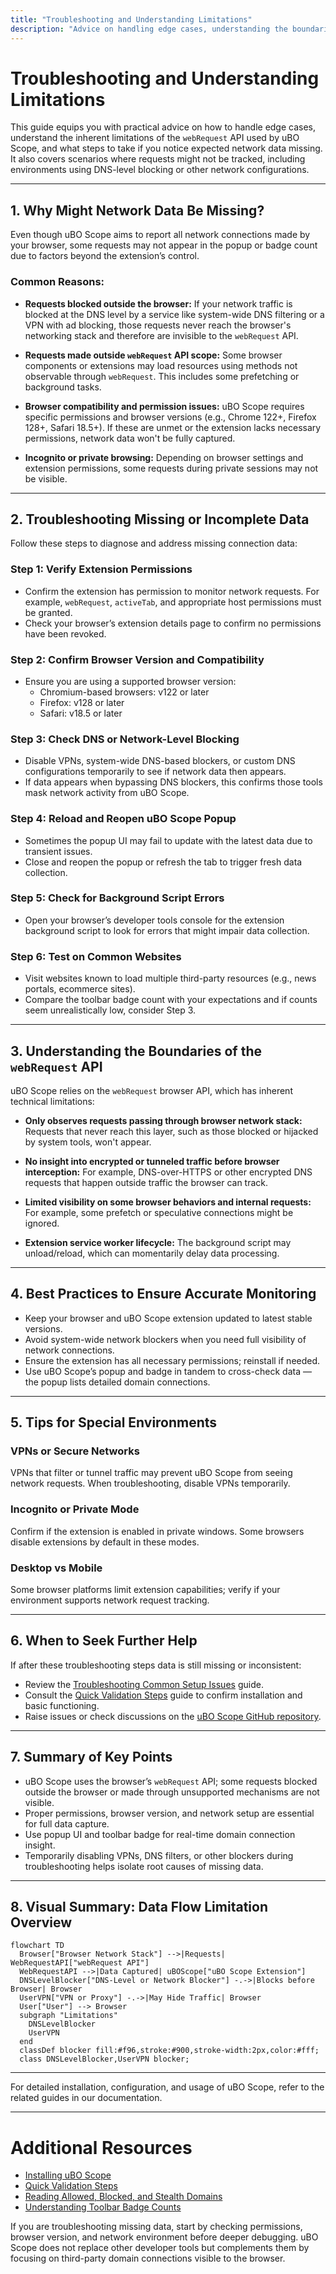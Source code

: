 ```yaml
---
title: "Troubleshooting and Understanding Limitations"
description: "Advice on handling edge cases, understanding the boundaries of the webRequest API, and what to do if expected data doesn’t appear. Includes tips for environments where some requests may not be tracked (e.g., DNS-level blocking or API limitations)."
---
```


# Troubleshooting and Understanding Limitations

This guide equips you with practical advice on how to handle edge cases, understand the inherent limitations of the `webRequest` API used by uBO Scope, and what steps to take if you notice expected network data missing. It also covers scenarios where requests might not be tracked, including environments using DNS-level blocking or other network configurations.

---

## 1. Why Might Network Data Be Missing?

Even though uBO Scope aims to report all network connections made by your browser, some requests may not appear in the popup or badge count due to factors beyond the extension’s control.

### Common Reasons:

- **Requests blocked outside the browser:** If your network traffic is blocked at the DNS level by a service like system-wide DNS filtering or a VPN with ad blocking, those requests never reach the browser's networking stack and therefore are invisible to the `webRequest` API.

- **Requests made outside `webRequest` API scope:** Some browser components or extensions may load resources using methods not observable through `webRequest`. This includes some prefetching or background tasks.

- **Browser compatibility and permission issues:** uBO Scope requires specific permissions and browser versions (e.g., Chrome 122+, Firefox 128+, Safari 18.5+). If these are unmet or the extension lacks necessary permissions, network data won't be fully captured.

- **Incognito or private browsing:** Depending on browser settings and extension permissions, some requests during private sessions may not be visible.

---

## 2. Troubleshooting Missing or Incomplete Data

Follow these steps to diagnose and address missing connection data:

### Step 1: Verify Extension Permissions

- Confirm the extension has permission to monitor network requests. For example, `webRequest`, `activeTab`, and appropriate host permissions must be granted.
- Check your browser’s extension details page to confirm no permissions have been revoked.

### Step 2: Confirm Browser Version and Compatibility

- Ensure you are using a supported browser version:
  - Chromium-based browsers: v122 or later
  - Firefox: v128 or later
  - Safari: v18.5 or later

### Step 3: Check DNS or Network-Level Blocking

- Disable VPNs, system-wide DNS-based blockers, or custom DNS configurations temporarily to see if network data then appears.
- If data appears when bypassing DNS blockers, this confirms those tools mask network activity from uBO Scope.

### Step 4: Reload and Reopen uBO Scope Popup

- Sometimes the popup UI may fail to update with the latest data due to transient issues.
- Close and reopen the popup or refresh the tab to trigger fresh data collection.

### Step 5: Check for Background Script Errors

- Open your browser’s developer tools console for the extension background script to look for errors that might impair data collection.

### Step 6: Test on Common Websites

- Visit websites known to load multiple third-party resources (e.g., news portals, ecommerce sites).
- Compare the toolbar badge count with your expectations and if counts seem unrealistically low, consider Step 3.

---

## 3. Understanding the Boundaries of the `webRequest` API

uBO Scope relies on the `webRequest` browser API, which has inherent technical limitations:

- **Only observes requests passing through browser network stack:** Requests that never reach this layer, such as those blocked or hijacked by system tools, won't appear.

- **No insight into encrypted or tunneled traffic before browser interception:** For example, DNS-over-HTTPS or other encrypted DNS requests that happen outside traffic the browser can track.

- **Limited visibility on some browser behaviors and internal requests:** For example, some prefetch or speculative connections might be ignored.

- **Extension service worker lifecycle:** The background script may unload/reload, which can momentarily delay data processing.

---

## 4. Best Practices to Ensure Accurate Monitoring

- Keep your browser and uBO Scope extension updated to latest stable versions.
- Avoid system-wide network blockers when you need full visibility of network connections.
- Ensure the extension has all necessary permissions; reinstall if needed.
- Use uBO Scope’s popup and badge in tandem to cross-check data — the popup lists detailed domain connections.

---

## 5. Tips for Special Environments

### VPNs or Secure Networks

VPNs that filter or tunnel traffic may prevent uBO Scope from seeing network requests. When troubleshooting, disable VPNs temporarily.

### Incognito or Private Mode

Confirm if the extension is enabled in private windows. Some browsers disable extensions by default in these modes.

### Desktop vs Mobile

Some browser platforms limit extension capabilities; verify if your environment supports network request tracking.

---

## 6. When to Seek Further Help

If after these troubleshooting steps data is still missing or inconsistent:

- Review the [Troubleshooting Common Setup Issues](https://your-docs-domain/getting-started/first-run-validation/common-issues-solutions) guide.
- Consult the [Quick Validation Steps](https://your-docs-domain/getting-started/first-run-validation/quick-validation) guide to confirm installation and basic functioning.
- Raise issues or check discussions on the [uBO Scope GitHub repository](https://github.com/gorhill/uBO-Scope).

---

## 7. Summary of Key Points

- uBO Scope uses the browser’s `webRequest` API; some requests blocked outside the browser or made through unsupported mechanisms are not visible.
- Proper permissions, browser version, and network setup are essential for full data capture.
- Use popup UI and toolbar badge for real-time domain connection insight.
- Temporarily disabling VPNs, DNS filters, or other blockers during troubleshooting helps isolate root causes of missing data.

---

## 8. Visual Summary: Data Flow Limitation Overview

```mermaid
flowchart TD
  Browser["Browser Network Stack"] -->|Requests| WebRequestAPI["webRequest API"]
  WebRequestAPI -->|Data Captured| uBOScope["uBO Scope Extension"]
  DNSLevelBlocker["DNS-Level or Network Blocker"] -.->|Blocks before Browser| Browser
  UserVPN["VPN or Proxy"] -.->|May Hide Traffic| Browser
  User["User"] --> Browser
  subgraph "Limitations"
    DNSLevelBlocker
    UserVPN
  end
  classDef blocker fill:#f96,stroke:#900,stroke-width:2px,color:#fff;
  class DNSLevelBlocker,UserVPN blocker;
```

---

For detailed installation, configuration, and usage of uBO Scope, refer to the related guides in our documentation.

---

# Additional Resources
- [Installing uBO Scope](https://your-docs-domain/guides/getting-started/installing-extension)
- [Quick Validation Steps](https://your-docs-domain/getting-started/first-run-validation/quick-validation)
- [Reading Allowed, Blocked, and Stealth Domains](https://your-docs-domain/guides/interpreting-data/reading-status)
- [Understanding Toolbar Badge Counts](https://your-docs-domain/guides/interpreting-data/badge-counts-meaning)

<Tip>
If you are troubleshooting missing data, start by checking permissions, browser version, and network environment before deeper debugging.
</Tip>

<Note>
uBO Scope does not replace other developer tools but complements them by focusing on third-party domain connections visible to the browser.
</Note>